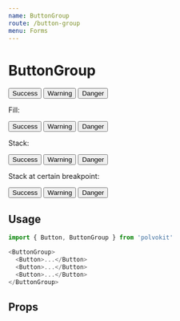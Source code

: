 ```yaml
---
name: ButtonGroup
route: /button-group
menu: Forms
---
```



# ButtonGroup

<Playground>
  <ButtonGroup>
    <Button appearance='success'>
      Success
    </Button>
    <Button appearance='warning'>
      Warning
    </Button>
    <Button appearance='danger'>
      Danger
    </Button>
  </ButtonGroup>
</Playground>

Fill:

<Playground>
  <ButtonGroup fill>
    <Button appearance='success'>
      Success
    </Button>
    <Button appearance='warning'>
      Warning
    </Button>
    <Button appearance='danger'>
      Danger
    </Button>
  </ButtonGroup>
</Playground>

Stack:

<Playground>
  <ButtonGroup stack>
    <Button appearance='success'>
      Success
    </Button>
    <Button appearance='warning'>
      Warning
    </Button>
    <Button appearance='danger'>
      Danger
    </Button>
  </ButtonGroup>
</Playground>

Stack at certain breakpoint:

<Playground>
  <ButtonGroup stackAt='medium'>
    <Button appearance='success'>
      Success
    </Button>
    <Button appearance='warning'>
      Warning
    </Button>
    <Button appearance='danger'>
      Danger
    </Button>
  </ButtonGroup>
</Playground>

## Usage

```js
import { Button, ButtonGroup } from 'polvokit'

<ButtonGroup>
  <Button>...</Button>
  <Button>...</Button>
  <Button>...</Button>
</ButtonGroup>
```

## Props

<Props of={ButtonGroup} />
